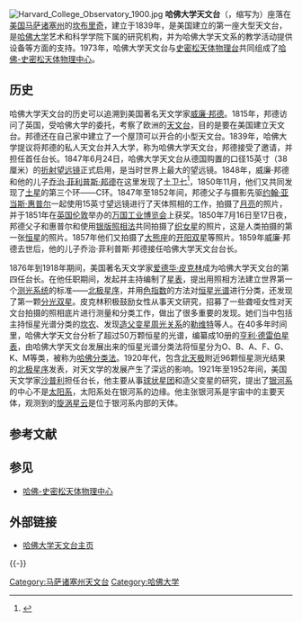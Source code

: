 {{noteTA
|1=zh-cn:乔治;zh-tw:喬治;zh-hk:佐治;
}}
[[File:Harvard_College_Observatory_1900.jpg|thumb]]
'''哈佛大学天文台'''（{{lang|en|'''Harvard College Observatory'''}}，缩写为{{lang|en|'''HCO'''}}）座落在[[美国|美国]][[马萨诸塞州|马萨诸塞州]]的[[坎布里奇|坎布里奇]]，建立于1839年，是美国建立的第一座大型天文台，是[[哈佛大学|哈佛大学]]艺术和科学学院下属的研究机构，并为哈佛大学天文系的教学活动提供设备等方面的支持。1973年，哈佛大学天文台与[[史密松天体物理台|史密松天体物理台]]共同组成了[[哈佛-史密松天体物理中心|哈佛-史密松天体物理中心]]。

== 历史 ==
哈佛大学天文台的历史可以追溯到美国著名天文学家[[威廉·邦德|威廉·邦德]]。1815年，邦德访问了英国，受哈佛大学的委托，考察了欧洲的[[天文台|天文台]]，目的是要在美国建立天文台。邦德还在自己家中建立了一个屋顶可以开合的小型天文台。1839年，哈佛大学提议将邦德的私人天文台并入大学，称为哈佛大学天文台，邦德接受了邀请，并担任首任台长。1847年6月24日，哈佛大学天文台从德国购置的口径15英寸（38厘米）的[[折射望远镜|折射望远镜]]正式启用，是当时世界上最大的望远镜。1848年，威廉·邦德和他的儿子[[乔治·菲利普斯·邦德|乔治·菲利普斯·邦德]]在这里发现了[[土卫七|土卫七]]<ref>{{lang|en|Bond, W.C., 1848, ''Monthly Notices of the Royal Astronomical Society'', '''9''', 1.}} {{ADS|1848MNRAS...9....1B}}</ref>，1850年11月，他们又共同发现了[[土星|土星]]的第三个环——C环。1847年至1852年间，邦德父子与摄影先驱[[约翰·亚当斯·惠普尔|约翰·亚当斯·惠普尔]]一起使用15英寸望远镜进行了天体照相的工作，拍摄了[[月亮|月亮]]的照片，并于1851年在[[英国|英国]][[伦敦|伦敦]]举办的[[万国工业博览会|万国工业博览会]]上获奖。1850年7月16日至17日夜，邦德父子和惠普尔和使用[[银版照相法|银版照相法]]共同拍摄了[[织女星|织女星]]的照片，这是人类拍摄的第一张[[恒星|恒星]]的照片。1857年他们又拍摄了[[大熊座|大熊座]]的[[开阳双星|开阳双星]]等照片。1859年威廉·邦德去世后，他的儿子乔治·菲利普斯·邦德接任哈佛大学天文台台长。

1876年到1918年期间，美国著名天文学家[[爱德华·皮克林|爱德华·皮克林]]成为哈佛大学天文台的第四任台长。在他任职期间，发起并主持编制了[[星表|星表]]，提出用照相方法建立世界第一个[[测光系统|测光系统]]的标准——[[北极星序|北极星序]]，并用[[色指数|色指数]]的方法对[[恒星光谱|恒星光谱]]进行分类，还发现了第一颗[[分光双星|分光双星]]。皮克林积极鼓励女性从事天文研究，招募了一些聋哑女性对天文台拍摄的照相底片进行测量和分类工作，做出了很多重要的发现。她们当中包括主持恒星光谱分类的[[安妮·坎农|坎农]]、发现[[造父变星|造父变星]][[周光关系|周光关系]]的[[亨丽爱塔·勒维特|勒维特]]等人。在40多年时间里，哈佛大学天文台分析了超过50万颗恒星的光谱，编纂成10册的[[亨利·德雷伯星表|亨利·德雷伯星表]]，由哈佛大学天文台发展出来的恒星光谱分类法将恒星分为O、B、A、F、G、K、M等类，被称为[[哈佛分类法|哈佛分类法]]。1920年代，包含[[北天极|北天极]]附近96颗恒星测光结果的[[北极星序|北极星序]]发表，对天文学的发展产生了深远的影响。1921年至1952年间，美国天文学家[[哈罗·沙普利|沙普利]]担任台长，他主要从事[[球状星团|球状星团]]和造父变星的研究，提出了[[银河系|银河系]]的中心不是[[太阳系|太阳系]]，太阳系处在银河系的边缘。他主张银河系是宇宙中的主要天体，观测到的[[旋涡星云|旋涡星云]]是位于银河系内部的天体。

== 参考文献 ==
<div class="references-small">
<references />
</div>

== 参见 ==
* [[哈佛-史密松天体物理中心|哈佛-史密松天体物理中心]]

== 外部链接 ==
* [https://web.archive.org/web/20190602202134/https://www.cfa.harvard.edu/hco 哈佛大学天文台主页]

{{-}}
{{哈佛大学}}

[[Category:马萨诸塞州天文台|Category:马萨诸塞州天文台]]
[[Category:哈佛大学|Category:哈佛大学]]